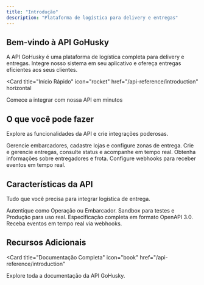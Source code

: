 ```yaml
---
title: "Introdução"
description: "Plataforma de logística para delivery e entregas"
---
```


## Bem-vindo à API GoHusky

A API GoHusky é uma plataforma de logística completa para delivery e entregas. Integre nosso sistema em seu aplicativo e ofereça entregas eficientes aos seus clientes.

<Card
  title="Início Rápido"
  icon="rocket"
  href="/api-reference/introduction"
  horizontal
>
  Comece a integrar com nossa API em minutos
</Card>

## O que você pode fazer

Explore as funcionalidades da API e crie integrações poderosas.

<Columns cols={2}>
  <Card
    title="Embarcadores"
    icon="store"
    href="/api-reference/embarcadores/create-store"
  >
    Gerencie embarcadores, cadastre lojas e configure zonas de entrega.
  </Card>
  <Card
    title="Entregas"
    icon="truck"
    href="/api-reference/entregas/create-order-list"
  >
    Crie e gerencie entregas, consulte status e acompanhe em tempo real.
  </Card>
  <Card
    title="Entregadores"
    icon="id-card"
    href="/api-reference/entregadores/get-fleet-details"
  >
    Obtenha informações sobre entregadores e frota.
  </Card>
  <Card
    title="Notificações"
    icon="bell"
    href="/api-reference/webhook/create-notification"
  >
    Configure webhooks para receber eventos em tempo real.
  </Card>
</Columns>

## Características da API

Tudo que você precisa para integrar logística de entrega.

<Columns cols={2}>
  <Card
    title="Autenticação"
    icon="key"
    href="/api-reference/autenticacao"
  >
    Autentique como Operação ou Embarcador.
  </Card>
  <Card
    title="Ambientes"
    icon="flask"
    href="/api-reference/introduction"
  >
    Sandbox para testes e Produção para uso real.
  </Card>
  <Card
    title="OpenAPI"
    icon="code"
    href="/api-reference/openapi.json"
  >
    Especificação completa em formato OpenAPI 3.0.
  </Card>
  <Card
    title="Webhooks"
    icon="webhook"
    href="/api-reference/webhook/create-notification"
  >
    Receba eventos em tempo real via webhooks.
  </Card>
</Columns>

## Recursos Adicionais

<Card
  title="Documentação Completa"
  icon="book"
  href="/api-reference/introduction"
>
  Explore toda a documentação da API GoHusky.
</Card>

